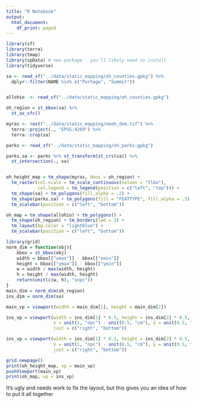 ```yaml
---
title: "R Notebook"
output:
  html_document:
    df_print: paged
---
```


```r
library(sf)
library(terra)
library(tmap)
library(spData) # new package - you'll likely need to install
library(tidyverse)
```



```r

sa <- read_sf("../data/static_mapping/oh_counties.gpkg") %>%
  dplyr::filter(NAME %in% c("Portage", "Summit"))


allohio  <- read_sf("../data/static_mapping/oh_counties.gpkg")

oh_region = st_bbox(sa) %>%
  st_as_sfc()
```


```r
myras <- rast("../data/static_mapping/neoh_dem.tif") %>% 
  terra::project(., "EPSG:4269") %>%
  terra::crop(sa)

```

```r

parks <- read_sf("../data/static_mapping/oh_parks.gpkg")

parks.sa <- parks %>% st_transform(st_crs(sa)) %>%
  st_intersection(., sa)


oh_height_map = tm_shape(myras, bbox = oh_region) +
  tm_raster(col.scale = tm_scale_continuous(values = "YlGn"),
            col.legend = tm_legend(position = c("left", "top"))) +
  tm_shape(sa) + tm_polygons(fill_alpha = .2) +
  tm_shape(parks.sa) + tm_polygons(fill = "FEATTYPE", fill_alpha = .5) +
  tm_scalebar(position = c("left", "bottom"))
```

```r
oh_map = tm_shape(allohio) + tm_polygons() + 
  tm_shape(oh_region) + tm_borders(lwd = 3) +
  tm_layout(bg.color = "lightblue") +
  tm_scalebar(position = c("left", "bottom"))
```

```r
library(grid)
norm_dim = function(obj){
    bbox = st_bbox(obj)
    width = bbox[["xmax"]] - bbox[["xmin"]]
    height = bbox[["ymax"]] - bbox[["ymin"]]
    w = width / max(width, height)
    h = height / max(width, height)
    return(unit(c(w, h), "snpc"))
}
main_dim = norm_dim(oh_region)
ins_dim = norm_dim(sa)
```

```r
main_vp = viewport(width = main_dim[1], height = main_dim[2])
```

```r
ins_vp = viewport(width = ins_dim[1] * 0.5, height = ins_dim[2] * 0.5,
                  x = unit(1, "npc") - unit(0.5, "cm"), y = unit(0.5, "cm"),
                  just = c("right", "bottom"))
```

```r
ins_vp = viewport(width = ins_dim[1] * 0.5, height = ins_dim[2] * 0.5,
                  x = unit(1, "npc") - unit(0.5, "cm"), y = unit(0.5, "cm"),
                  just = c("right", "bottom"))
```

```r
grid.newpage()
print(oh_height_map, vp = main_vp)
pushViewport(main_vp)
print(oh_map, vp = ins_vp)
```

It's ugly and needs work to fix the layout, but this gives you an idea of how to put it all together
